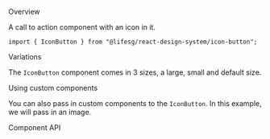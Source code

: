 
<Meta of={IconButtonStories} />

<Title>Icon Button</Title>

<Secondary>Overview</Secondary>

A call to action component with an icon in it.

```tsx
import { IconButton } from "@lifesg/react-design-system/icon-button";
```

<Canvas of={IconButtonStories.Default} />

<Heading3>Variations</Heading3>

The `IconButton` component comes in 3 sizes, a large, small and default size.

<Canvas of={IconButtonStories.Variations} />

<Heading3>Using custom components</Heading3>

You can also pass in custom components to the `IconButton`. In this example, we will pass in an image.

<Canvas of={IconButtonStories.CustomComponents} />

<Secondary>Component API</Secondary>

<PropsTable />
